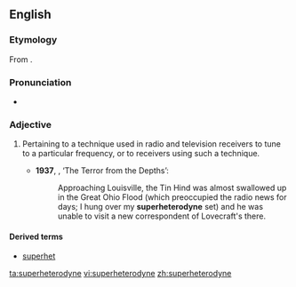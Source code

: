 ==English==
{{wikipedia}}
===Etymology===
From {{prefix|super|heterodyne}}.

===Pronunciation===
*{{a|UK}} {{IPA|/suːpəˈhɛt(ə)ɹədʌɪn/}}

===Adjective===
{{en-adj|-}}

# {{context|electronics}} Pertaining to a technique used in radio and television receivers to tune to a particular frequency, or to receivers using such a technique. {{defdate|from 20th c.}}
#*'''1937''', {{w|Fritz Leiber}}, ‘The Terror from the Depths’:
#*:Approaching Louisville, the Tin Hind was almost swallowed up in the Great Ohio Flood (which preoccupied the radio news for days; I hung over my '''superheterodyne''' set) and he was unable to visit a new correspondent of Lovecraft's there.

====Derived terms====
* [[superhet]]

[[ta:superheterodyne]]
[[vi:superheterodyne]]
[[zh:superheterodyne]]